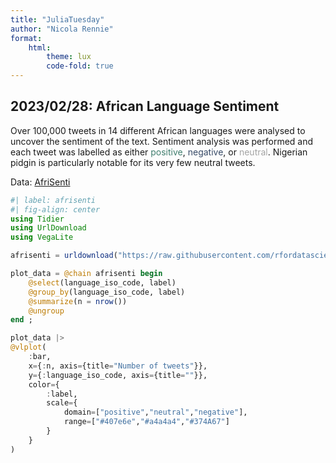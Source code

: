 ```yaml
---
title: "JuliaTuesday"
author: "Nicola Rennie"
format:
    html:
        theme: lux
        code-fold: true
---
```


## 2023/02/28: African Language Sentiment

Over 100,000 tweets in 14 different African languages were analysed to uncover the sentiment of the text. Sentiment analysis was performed and each tweet was labelled as either <span style='color:#407e6e;'>positive</span>, <span style='color:#374A67;'>negative</span>, or <span style='color:#a4a4a4;'>neutral</span>. Nigerian pidgin is particularly notable for its very few neutral tweets.

Data: [AfriSenti](https://github.com/rfordatascience/tidytuesday/blob/master/data/2023/2023-02-28/readme.md)

```julia
#| label: afrisenti
#| fig-align: center
using Tidier
using UrlDownload
using VegaLite

afrisenti = urldownload("https://raw.githubusercontent.com/rfordatascience/tidytuesday/master/data/2023/2023-02-28/afrisenti.csv") |> DataFrame ;

plot_data = @chain afrisenti begin
    @select(language_iso_code, label)
    @group_by(language_iso_code, label)
    @summarize(n = nrow())
    @ungroup
end ;

plot_data |>
@vlplot(
    :bar,
    x={:n, axis={title="Number of tweets"}},
    y={:language_iso_code, axis={title=""}},
    color={
        :label,
        scale={
            domain=["positive","neutral","negative"],
            range=["#407e6e","#a4a4a4","#374A67"]
        }
    }
)
```

